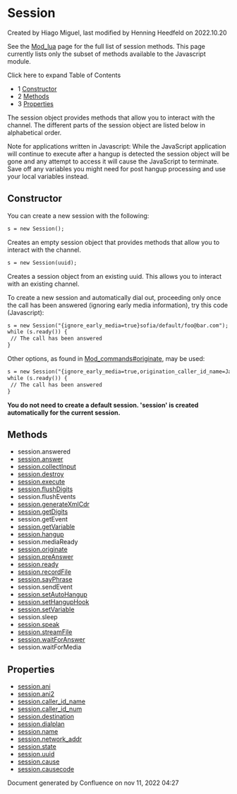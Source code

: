 
# Session 

 Created by  Hiago Miguel, last modified by  Henning Heedfeld on 2022.10.20

See the [Mod\_lua](../../../Modules/mod_lua_1048944.mdx#--) page for the full list of session methods. This page currently lists only the subset of methods available to the Javascript module.

Click here to expand Table of Contents

* 1 [Constructor](#constructor)
* 2 [Methods](#methods)
* 3 [Properties](#properties)

The session object provides methods that allow you to interact with the channel. The different parts of the session object are listed below in alphabetical order.

Note for applications written in Javascript: While the JavaScript application will continue to execute after a hangup is detected the session object will be gone and any attempt to access it will cause the JavaScript to terminate. Save off any variables you might need for post hangup processing and use your local variables instead.

## Constructor

You can create a new session with the following:

```xml
s = new Session();
```

Creates an empty session object that provides methods that allow you to interact with the channel.

```xml
s = new Session(uuid);
```

Creates a session object from an existing uuid. This allows you to interact with an existing channel.

To create a new session and automatically dial out, proceeding only once the call has been answered (ignoring early media information), try this code (Javascript):

```xml
s = new Session("{ignore_early_media=true}sofia/default/foo@bar.com");
while (s.ready()) {
 // The call has been answered
}
```

Other options, as found in [Mod\_commands#originate](../../../Modules/mod_commands_1966741.mdx#originate), may be used:

```xml
s = new Session("{ignore_early_media=true,origination_caller_id_name=Jack}sofia/default/foo@bar.com");
while (s.ready()) {
 // The call has been answered
}
```

**You do not need to create a default session. 'session' is created automatically for the current session.**

## Methods

* session.answered
* [session.answer](Session-answer_13173927.mdx#about)
* [session.collectInput](Session-collectInput_13173960.mdx#about)
* [session.destroy](Session-destroy_13174179.mdx#--)
* [session.execute](../JavaScript-API-Reference/Session-Execute_13173606.mdx)
* [session.flushDigits](Session-flushDigits_13173976.mdx#--)
* session.flushEvents
* [session.generateXmlCdr](Session_generateXmlCdr_13174093.mdx#about)
* [session.getDigits](Session-getDigits_13173983.mdx#example)
* session.getEvent
* [session.getVariable](../Javascript-Examples/Session-getVariable_13174000.mdx#example)
* [session.hangup](Session-hangup_13174020.mdx#about)
* session.mediaReady
* [session.originate](Session-originate_13174215.mdx#usage)
* [session.preAnswer](Session-preAnswer_13174109.mdx#about)
* [session.ready](Session-ready_13174072.mdx#--)
* [session.recordFile](Session-recordFile_13174110.mdx#about)
* [session.sayPhrase](Session-sayPhrase_13174126.mdx#about)
* session.sendEvent
* [session.setAutoHangup](Session_setAutoHangup_13174123.mdx#about)
* [session.setHangupHook](Session-setHangupHook_13174144.mdx#about)
* [session.setVariable](Session-setVariable_13174153.mdx#about)
* session.sleep
* [session.speak](Session-speak_13174162.mdx#about)
* [session.streamFile](./Session-streamFile_13174182.mdx#about)
* [session.waitForAnswer](Session-waitForAnswer_13174132.mdx#see-also)
* session.waitForMedia

## Properties

* [session.ani](index.mdx#methods)
* [session.ani2](index.mdx#methods)
* [session.caller\_id\_name](Session-caller-id-name_13173934.mdx#about)
* [session.caller\_id\_num](Session-caller-id-num_13173943.mdx#about)
* [session.destination](Session-destination_13173955.mdx#about)
* [session.dialplan](Session-dialplan_13173975.mdx#about)
* [session.name](index.mdx#methods)
* [session.network\_addr](Session-network-addr_13174038.mdx#-freeswitch--session-network-addr-)
* [session.state](./Session-state_13174137.mdx#about)
* [session.uuid](./Session-uuid_75301156.mdx#about)
* [session.cause](Session-cause_13174108.mdx#about)
* [session.causecode](Session-causecode_13174117.mdx#about)

Document generated by Confluence on nov 11, 2022 04:27
